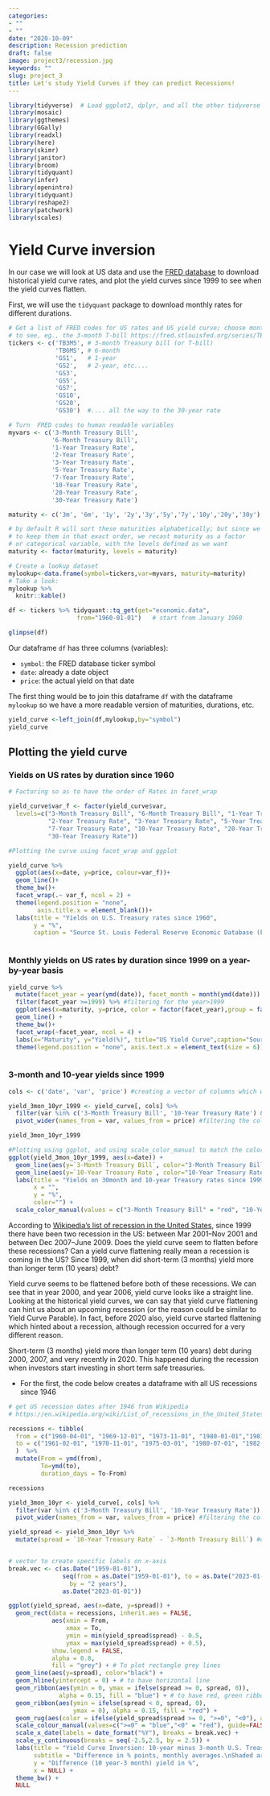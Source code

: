 ```yaml
---
categories:
- ""
- ""
date: "2020-10-09"
description: Recession prediction
draft: false
image: project3/recession.jpg
keywords: ""
slug: project_3
title: Let's study Yield Curves if they can predict Recessions!
---
```



```r
library(tidyverse)  # Load ggplot2, dplyr, and all the other tidyverse packages
library(mosaic)
library(ggthemes)
library(GGally)
library(readxl)
library(here)
library(skimr)
library(janitor)
library(broom)
library(tidyquant)
library(infer)
library(openintro)
library(tidyquant)
library(reshape2)
library(patchwork)
library(scales)
```

# Yield Curve inversion

In our case we will look at US data and use the [FRED database](https://fred.stlouisfed.org/) to download historical yield curve rates, and plot the yield curves since 1999 to see when the yield curves flatten. 

First, we will use the `tidyquant` package to download monthly rates for different durations. 

```r
# Get a list of FRED codes for US rates and US yield curve; choose monthly frequency
# to see, eg., the 3-month T-bill https://fred.stlouisfed.org/series/TB3MS
tickers <- c('TB3MS', # 3-month Treasury bill (or T-bill)
             'TB6MS', # 6-month
             'GS1',   # 1-year
             'GS2',   # 2-year, etc....
             'GS3',
             'GS5',
             'GS7',
             'GS10',
             'GS20',
             'GS30')  #.... all the way to the 30-year rate

# Turn  FRED codes to human readable variables
myvars <- c('3-Month Treasury Bill',
            '6-Month Treasury Bill',
            '1-Year Treasury Rate',
            '2-Year Treasury Rate',
            '3-Year Treasury Rate',
            '5-Year Treasury Rate',
            '7-Year Treasury Rate',
            '10-Year Treasury Rate',
            '20-Year Treasury Rate',
            '30-Year Treasury Rate')

maturity <- c('3m', '6m', '1y', '2y','3y','5y','7y','10y','20y','30y')

# by default R will sort these maturities alphabetically; but since we want
# to keep them in that exact order, we recast maturity as a factor 
# or categorical variable, with the levels defined as we want
maturity <- factor(maturity, levels = maturity)

# Create a lookup dataset
mylookup<-data.frame(symbol=tickers,var=myvars, maturity=maturity)
# Take a look:
mylookup %>% 
  knitr::kable()

df <- tickers %>% tidyquant::tq_get(get="economic.data", 
                   from="1960-01-01")   # start from January 1960

glimpse(df)
```

Our dataframe `df` has three columns (variables):

- `symbol`: the FRED database ticker symbol
- `date`: already a date object
- `price`: the actual yield on that date

The first thing would be to join this dataframe `df` with the dataframe `mylookup` so we have a more readable version of maturities, durations, etc.


```r

yield_curve <-left_join(df,mylookup,by="symbol") 
yield_curve
```

## Plotting the yield curve

### Yields on US rates by duration since 1960


```r

# Factoring so as to have the order of Rates in facet_wrap

yield_curve$var_f <- factor(yield_curve$var,
  levels=c("3-Month Treasury Bill", "6-Month Treasury Bill", "1-Year Treasury Rate",
           "2-Year Treasury Rate", "3-Year Treasury Rate", "5-Year Treasury Rate",
           "7-Year Treasury Rate", "10-Year Treasury Rate", "20-Year Treasury Rate",
           "30-Year Treasury Rate"))

#Plotting the curve using facet_wrap and ggplot

yield_curve %>% 
  ggplot(aes(x=date, y=price, colour=var_f))+
  geom_line()+
  theme_bw()+
  facet_wrap(.~ var_f, ncol = 2) +
  theme(legend.position = "none",
        axis.title.x = element_blank())+
  labs(title = "Yields on U.S. Treasury rates since 1960",
       y = "%",
       caption = "Source St. Louis Federal Reserve Economic Database (FRED)")



```


### Monthly yields on US rates by duration since 1999 on a year-by-year basis


```r

yield_curve %>% 
  mutate(facet_year = year(ymd(date)), facet_month = month(ymd(date))) %>%
  filter(facet_year >=1999) %>% #filtering for the year>1999
  ggplot(aes(x=maturity, y=price, color = factor(facet_year),group = factor(facet_month))) +
  geom_line() +
  theme_bw()+
  facet_wrap(~facet_year, ncol = 4) +
  labs(x="Maturity", y="Yield(%)", title="US Yield Curve",caption="Source: St Louis Federal Reserve Economic Database (FRED)") +
  theme(legend.position = "none", axis.text.x = element_text(size = 6)) #changing the size of x-axis labels



```


### 3-month and 10-year yields since 1999


```r

cols <- c('date', 'var', 'price') #creating a vector of columns which we need

yield_3mon_10yr_1999 <- yield_curve[, cols] %>% 
  filter(var %in% c('3-Month Treasury Bill', '10-Year Treasury Rate') & year(date) >= 1999) %>% 
  pivot_wider(names_from = var, values_from = price) #filtering the columns we need and pivoting wider to have 3-Month Treasury Bill and 10-year Treasury Rate as columns

yield_3mon_10yr_1999

#Plotting using ggplot, and using scale_color_manual to match the colors
ggplot(yield_3mon_10yr_1999, aes(x=date)) +
  geom_line(aes(y=`3-Month Treasury Bill`, color="3-Month Treasury Bill")) +
  geom_line(aes(y=`10-Year Treasury Rate`, color="10-Year Treasury Rate")) +
  labs(title = "Yields on 30month and 10-year Treasury rates since 1999",
       x = "",
       y = "%",
       color="") +
  scale_color_manual(values = c("3-Month Treasury Bill" = "red", "10-Year Treasury Rate" = "green"))


```


According to [Wikipedia's list of recession in the United States](https://en.wikipedia.org/wiki/List_of_recessions_in_the_United_States), since 1999 there have been two recession in the US: between Mar 2001–Nov 2001 and between Dec 2007–June 2009. Does the yield curve seem to flatten before these recessions? Can a yield curve flattening really mean a recession is coming in the US? Since 1999, when did short-term (3 months) yield more than longer term (10 years) debt?


Yield curve seems to be flattened before both of these recessions. We can see that in year 2000, and year 2006, yield curve looks like a straight line. Looking at the historical yield curves, we can say that yield curve flattening can hint us about an upcoming recession (or the reason could be similar to Yield Curve Parable). In fact, before 2020 also, yield curve started flattening which hinted about a recession, although recession occurred for a very different reason.

Short-term (3 months) yield more than longer term (10 years) debt during 2000, 2007, and very recently in 2020. This happened during the recession when investors start investing in short term safe treasuries. 


- For the first, the code below creates a dataframe with all US recessions since 1946

```r

# get US recession dates after 1946 from Wikipedia 
# https://en.wikipedia.org/wiki/List_of_recessions_in_the_United_States

recessions <- tibble(
  from = c("1960-04-01", "1969-12-01", "1973-11-01", "1980-01-01","1981-07-01", "1990-07-01", "2001-03-01", "2007-12-01"),  
  to = c("1961-02-01", "1970-11-01", "1975-03-01", "1980-07-01", "1982-11-01", "1991-03-01", "2001-11-01", "2009-06-01") 
  )  %>% 
  mutate(From = ymd(from), 
         To=ymd(to),
         duration_days = To-From)

recessions
```



```r

yield_3mon_10yr <- yield_curve[, cols] %>% 
  filter(var %in% c('3-Month Treasury Bill', '10-Year Treasury Rate')) %>% 
  pivot_wider(names_from = var, values_from = price) #filtering the columns we need and pivoting wider to have 3-Month Treasury Bill and 10-year Treasury Rate as columns

yield_spread <- yield_3mon_10yr %>% 
  mutate(spread = `10-Year Treasury Rate` - `3-Month Treasury Bill`) #calculating the spread


# vector to create specific labels on x-axis
break.vec <- c(as.Date("1959-01-01"),
               seq(from = as.Date("1959-01-01"), to = as.Date("2023-01-01"),
                 by = "2 years"),
               as.Date("2023-01-01"))

ggplot(yield_spread, aes(x=date, y=spread)) +
  geom_rect(data = recessions, inherit.aes = FALSE,
            aes(xmin = From,
                xmax = To,
                ymin = min(yield_spread$spread) - 0.5,
                ymax = max(yield_spread$spread) + 0.5), 
            show.legend = FALSE,
            alpha = 0.8, 
            fill = "grey") + # To plot rectangle grey lines
  geom_line(aes(y=spread), color="black") +
  geom_hline(yintercept = 0) + # to have horizontal line
  geom_ribbon(aes(ymin = 0, ymax = ifelse(spread >= 0, spread, 0)),
              alpha = 0.15, fill = "blue") + # to have red, green ribbons
  geom_ribbon(aes(ymin = ifelse(spread < 0, spread, 0),
                  ymax = 0), alpha = 0.15, fill = "red") +
  geom_rug(aes(color = ifelse(yield_spread$spread >= 0, ">=0", "<0"), alpha = 0.15), sides="b", show.legend = FALSE) +
  scale_colour_manual(values=c(">=0" = "blue","<0" = "red"), guide=FALSE) +
  scale_x_date(labels = date_format("%Y"), breaks = break.vec) +
  scale_y_continuous(breaks = seq(-2.5,2.5, by = 2.5)) +
  labs(title = "Yield Curve Inversion: 10-year minus 3-month U.S. Treasury rates",
       subtitle = "Difference in % points, monthly averages.\nShaded areas correspond to recessions",
       y = "Difference (10 year-3 month) yield in %",
       x = NULL) +
  theme_bw() +
  NULL


```